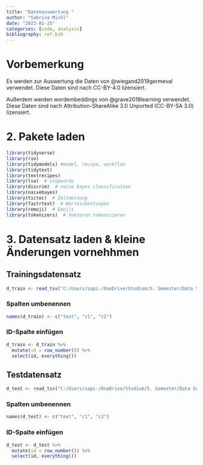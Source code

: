 ```yaml
---
title: "Datenauswertung "
author: "Sabrina Michl"
date: "2023-01-25"
categories: [code, analysis]
bibliography: ref.bib
---
```


# Vorbemerkung

Es werden zur Auswertung die Daten von @wiegand2019germeval verwendet. Diese Daten sind nach CC-BY-4.0 lizensiert.

Außerdem werden wordembeddings von @grave2018learning verwendet. Diese Daten sind nach Attribution-ShareAlike 3.0 Unported (CC-BY-SA 3.0) lizensiert.

# 2. Pakete laden

```r
library(tidyverse)
library(rio)
library(tidymodels) #model, recipe, workflow
library(tidytext)
library(textrecipes)
library(lsa)  # stopwords
library(discrim)  # naive bayes classification
library(naivebayes)
library(tictoc)  # Zeitmessung
library(fastrtext)  # Worteinbettungen
library(remoji)  # Emojis
library(tokenizers)  # Vektoren tokenisieren
```

# 3. Datensatz laden & kleine Änderungen vornehhmen

## Trainingsdatensatz

```r
d_train <- read_tsv("C:/Users/sapi-/OneDrive/Studium/5. Semester/Data Science II/Data_Science_Blog/daten/germeval2018.training.txt", col_names = FALSE)
```

### Spalten umbenennen

```r
names(d_train) <- c("text", "c1", "c2")
```

### ID-Spalte einfügen

```r
d_train <- d_train %>% 
  mutate(id = row_number()) %>% 
  select(id, everything())
```

## Testdatensatz

```r
d_test <- read_tsv("C:/Users/sapi-/OneDrive/Studium/5. Semester/Data Science II/Data_Science_Blog/daten/germeval2018.test.txt", col_names = FALSE)
```

### Spalten umbenennen

```r
names(d_test) <- c("text", "c1", "c2")
```

### ID-Spalte einfügen

```r
d_test <- d_test %>% 
  mutate(id = row_number()) %>% 
  select(id, everything())
```

# 
